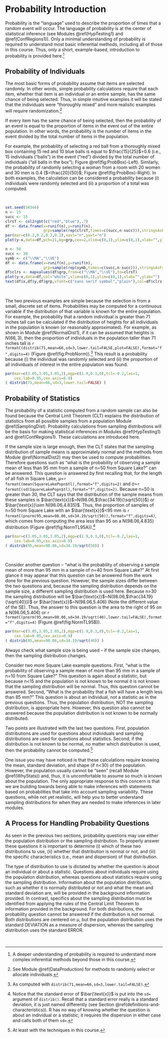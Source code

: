 # Probability Introduction {#Probability}
Probability is the "language" used to describe the proportion of times that a random event will occur. The language of probability is at the center of statistical inference (see Modules \@ref(HypTesting1) and \@ref(ConfRegions1)). Only a minimal understanding of probability is required to understand most basic inferential methods, including all of those in this course. Thus, only a short, example-based, introduction to probability is provided here.^[A deeper understanding of probability is required to understand more complex inferential methods beyond those in this course.]

## Probability of Individuals
The most basic forms of probability assume that items are selected randomly. In other words, simple probability calculations require that each item, whether that item is an individual or an entire sample, has the same chance of being selected. Thus, in simple intuitive examples it will be stated that the individuals were "thoroughly mixed" and more realistic examples will require randomization.^[See Module \@ref(DataProduction) for methods to randomly select or allocate individuals.]

If every item has the same chance of being selected, then the probability of an event is equal to the proportion of items in the event out of the entire population. In other words, the probability is the number of items in the event divided by the total number of items in the population.

For example, the probability of selecting a red ball from a thoroughly mixed box containing 15 red and 10 blue balls is equal to $\frac{15}{25}$=0.6 (i.e., 15 individuals ("balls") in the event ("red") divided by the total number of individuals ("all balls in the box"); Figure \@ref(fig:ProbBox)-Left). Similarly, the probability of randomly selecting a woman from a room with 20 women and 30 men is 0.4 ($=\frac{20}{50}$; Figure \@ref(fig:ProbBox)-Right). In both examples, the calculation can be considered a probability because (i) individuals were randomly selected and (ii) a proportion of a total was computed.

&nbsp;

```r
set.seed(34344)
n <- 25
succ <- 15
clrsT <- col2rgbt(c("red","blue"),.7)
df <- data.frame(x=runif(n),y=runif(n),
                 grp=sample(rep(clrsT,times=c(succ,n-succ))),stringsAsFactors=FALSE)
par(mar=c(0.2,0.2,0.2,0.2),xaxt="n",yaxt="n")
plot(y~x,data=df,pch=21,bg=grp,cex=2,xlim=c(0,1),ylim=c(0,1),xlab="",ylab="")

n <- 50
succ <- 30
symb <- c("\\MA","\\VE")
df <- data.frame(x=runif(n),y=runif(n),
                 grp=sample(rep(symb,times=c(succ,n-succ))),stringsAsFactors=FALSE)
df$clrs <- mapvalues(df$grp,from=c("\\MA","\\VE"),to=clrsT)
plot(y~x,data=df,col="white",xlim=c(0,1),ylim=c(0,1),xlab="",ylab="")
text(df$x,df$y,df$grp,vfont=c("sans serif symbol","plain"),col=df$clrs,cex=2)
```

&nbsp;

The two previous examples are simple because the selection is from a small, discrete set of items. Probabilities may be computed for a continuous variable if the distribution of that variable is known for the entire population. For example, the probability that a random individual is greater than 71 inches tall can be calculated if the distribution of heights for all individuals in the population is known (or reasonably approximated). For example, as shown in Module \@ref(NormalDist1), if it can be assumed that heights is $N(66,3)$, then the proportion of individuals in the population taller than 71 inches tall is `r formatC(distrib(71,mean=66,sd=3,lower.tail=FALSE,plot=FALSE),format="f",digits=4)` (Figure \@ref(fig:ProbNorm)).^[As computed with `distrib(71,mean=66,sd=3,lower.tail=FALSE)`.] This result is a probability because (i) the individual was randomly selected and (ii) the proportion of all individuals of interest in the entire population was found.

```r
par(mar=c(3.05,3.05,3.05,2),mgp=c(1.9,0.3,0),tcl=-0.2,las=1,
    cex.lab=0.95,cex.axis=0.9)
( distrib(71,mean=66,sd=3,lower.tail=FALSE) )
```

## Probability of Statistics
The probability of a statistic computed from a random sample can also be found because the Central Limit Theorem (CLT) explains the distribution of statistics from all possible samples from a population Module \@ref(SamplingDist). Probability calculations from sampling distributions will be the basis for making statistical inferences in Modules \@ref(HypTesting1) and \@ref(ConfRegions1). These calculations are introduced here.

If the sample size is large enough, then the CLT states that the sampling distribution of sample means is approximately normal and the methods from Module \@ref(NormalDist2) may then be used to compute probabilities. Therefore questions such as "what is the probability of observing a sample mean of less than 95 mm from a sample of n=50 from Square Lake?" can be answered. This question is answered by first recalling that, for the length of all fish in Square Lake, &mu;=`r formatC(mean(SquareLakePopn$tl),format="f",digits=2)` and &sigma;=`r formatC(sd(SquareLakePopn$tl),format="f",digits=2)`. Because n=50 is greater than 30, the CLT says that the distribution of the sample means from these samples is $\bar{\text{x}}$~N(98.06,$\frac{34.19}{\sqrt{50}}$) or $\bar{\text{x}}\sim N(98.06,4.835)$. Thus, the proportion of samples of n=50 from Square Lake with an $\bar{\text{x}}$<95 mm is `r formatC(pnorm(95,mean=98.06,sd=34.19/sqrt(50)),format="f",digits=4)`, which comes from computing the area less than 95 on a N(98.06,4.835) distribution (Figure \@ref(fig:NormTL95A)).^[Notice that the standard error of $\bar{\text{x}}$ is put into the `sd=` argument of `distrib()`. Recall that a standard error really is a standard deviation, it is just named differently (see Section \@ref(definitions-and-characteristics)). R has no way of knowing whether the question is about an individual or a statistic; it requires the dispersion in either case and calls both of them `sd=`.]

```r
par(mar=c(3.05,3.05,3.05,2),mgp=c(1.9,0.3,0),tcl=-0.2,las=1,
    cex.lab=0.95,cex.axis=0.9)
( distrib(95,mean=98.06,sd=34.19/sqrt(50)) )
```

&nbsp;

Consider another question -- "what is the probability of observing a sample mean of more than 95 mm in a sample of n=40 from Square Lake?"  At first glance it may appear that this question can be answered from the work done for the previous question. However, the sample sizes differ between the two questions and, because the sampling distribution depends on the sample size, a different sampling distribution is used here. Because n>30 the sampling distribution will be $\bar{\text{x}}$~N(98.06,$\frac{34.19}{\sqrt{40}})$ or $\bar{\text{x}}$~N(98.06,5.406) (Note the different value of the SE). Thus, the answer to this question is the area to the right of 95 on a N(98.06,5.406) or `r formatC(pnorm(95,mean=98.06,sd=34.19/sqrt(40),lower.tail=FALSE),format="f",digits=4)` (Figure \@ref(fig:NormTL95B)).

```r
par(mar=c(3.05,3.05,3.05,2),mgp=c(1.9,0.3,0),tcl=-0.2,las=1,
    cex.lab=0.95,cex.axis=0.9)
( distrib(95,mean=98.06,sd=34.19/sqrt(40)) )
```

::: {.tip data-latex=''}
Always check what sample size is being used -- if the sample size changes, then the sampling distribution changes.
:::

Consider two more Square Lake example questions. First, "what is the probability of observing a sample mean of more than 95 mm in a sample of n=10 from Square Lake?" This question is again about a statistic, but because n<15 and the population is not known to be normal it is not known that the sampling distribution will be normal. Thus, this question cannot be answered. Second, "What is the probability that a fish will have a length less than 85 mm?"  This question is about an individual, not a statistic as in the previous questions. Thus, the population distribution, NOT the sampling distribution, is appropriate here. However, this question also cannot be answered because the population distribution is not known to be normally distributed.

Two points are illustrated with the last two questions. First, population distributions are used for questions about individuals and sampling distributions are used for questions about statistics. Second, if the distribution is not known to be normal, no matter which distribution is used, then the probability cannot be computed.^[At least with the techniques in this course.]

One issue you may have noticed is that these calculations require knowing the mean, standard deviation, and shape (if n<30) of the population. However, the population usually cannot be "seen" (recall Module \@ref(WhyStats)) and, thus, it is uncomfortable to assume so much is known about the population. The only appropriate response to this concern is that we are building towards being able to make inferences with statements based on probabilities that take into account sampling variability. These questions, while not yet realistic, will help you to better understand sampling distributions for when they are needed to make inferences in later modules.


## A Process for Handling Probability Questions
As seen in the previous two sections, probability questions may use either the population distribution or the sampling distribution. To properly answer these questions it is important to determine (i) which of these two distributions to use, (ii) whether that distribution is normal or not, and (iii) the specific characteristics (i.e., mean and dispersion) of that distribution.

The type of distribution to use is dictated by whether the question is about an individual or about a statistic. Questions about individuals require using the population distribution, whereas questions about statistics require using the sampling distribution. Information about the population distribution, such as whether it is normally distributed or not and what the mean and standard deviation are, will be provided in the background information provided. In contrast, specifics about the sampling distribution must be identified from applying the rules of the Central Limit Theorem to information provided in the background. For both distributions, the probability question cannot be answered if the distribution is not normal. Both distributions are centered on &mu;, but the population distribution uses the standard DEVIATION as a measure of dispersion, whereas the sampling distribution uses the standard ERROR.

&nbsp;
